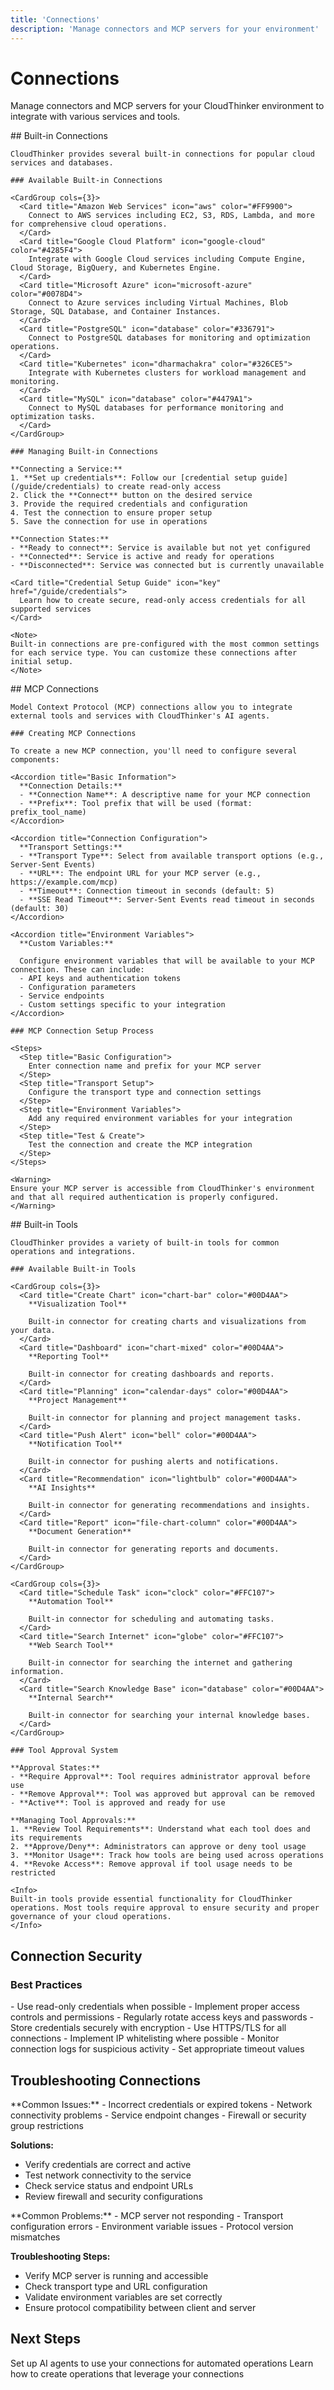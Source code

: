 ```yaml
---
title: 'Connections'
description: 'Manage connectors and MCP servers for your environment'
---
```


# Connections

Manage connectors and MCP servers for your CloudThinker environment to integrate with various services and tools.

<Tabs>
  <Tab title="Builtin Connections">
    ## Built-in Connections
    
    CloudThinker provides several built-in connections for popular cloud services and databases.

    ### Available Built-in Connections

    <CardGroup cols={3}>
      <Card title="Amazon Web Services" icon="aws" color="#FF9900">
        Connect to AWS services including EC2, S3, RDS, Lambda, and more for comprehensive cloud operations.
      </Card>
      <Card title="Google Cloud Platform" icon="google-cloud" color="#4285F4">
        Integrate with Google Cloud services including Compute Engine, Cloud Storage, BigQuery, and Kubernetes Engine.
      </Card>
      <Card title="Microsoft Azure" icon="microsoft-azure" color="#0078D4">
        Connect to Azure services including Virtual Machines, Blob Storage, SQL Database, and Container Instances.
      </Card>
      <Card title="PostgreSQL" icon="database" color="#336791">
        Connect to PostgreSQL databases for monitoring and optimization operations.
      </Card>
      <Card title="Kubernetes" icon="dharmachakra" color="#326CE5">
        Integrate with Kubernetes clusters for workload management and monitoring.
      </Card>
      <Card title="MySQL" icon="database" color="#4479A1">
        Connect to MySQL databases for performance monitoring and optimization tasks.
      </Card>
    </CardGroup>

    ### Managing Built-in Connections

    **Connecting a Service:**
    1. **Set up credentials**: Follow our [credential setup guide](/guide/credentials) to create read-only access
    2. Click the **Connect** button on the desired service
    3. Provide the required credentials and configuration
    4. Test the connection to ensure proper setup
    5. Save the connection for use in operations

    **Connection States:**
    - **Ready to connect**: Service is available but not yet configured
    - **Connected**: Service is active and ready for operations
    - **Disconnected**: Service was connected but is currently unavailable

    <Card title="Credential Setup Guide" icon="key" href="/guide/credentials">
      Learn how to create secure, read-only access credentials for all supported services
    </Card>

    <Note>
    Built-in connections are pre-configured with the most common settings for each service type. You can customize these connections after initial setup.
    </Note>
  </Tab>

  <Tab title="MCP Connections">
    ## MCP Connections
    
    Model Context Protocol (MCP) connections allow you to integrate external tools and services with CloudThinker's AI agents.

    ### Creating MCP Connections

    To create a new MCP connection, you'll need to configure several components:

    <Accordion title="Basic Information">
      **Connection Details:**
      - **Connection Name**: A descriptive name for your MCP connection
      - **Prefix**: Tool prefix that will be used (format: prefix_tool_name)
    </Accordion>

    <Accordion title="Connection Configuration">
      **Transport Settings:**
      - **Transport Type**: Select from available transport options (e.g., Server-Sent Events)
      - **URL**: The endpoint URL for your MCP server (e.g., https://example.com/mcp)
      - **Timeout**: Connection timeout in seconds (default: 5)
      - **SSE Read Timeout**: Server-Sent Events read timeout in seconds (default: 30)
    </Accordion>

    <Accordion title="Environment Variables">
      **Custom Variables:**
      
      Configure environment variables that will be available to your MCP connection. These can include:
      - API keys and authentication tokens
      - Configuration parameters
      - Service endpoints
      - Custom settings specific to your integration
    </Accordion>

    ### MCP Connection Setup Process

    <Steps>
      <Step title="Basic Configuration">
        Enter connection name and prefix for your MCP server
      </Step>
      <Step title="Transport Setup">
        Configure the transport type and connection settings
      </Step>
      <Step title="Environment Variables">
        Add any required environment variables for your integration
      </Step>
      <Step title="Test & Create">
        Test the connection and create the MCP integration
      </Step>
    </Steps>

    <Warning>
    Ensure your MCP server is accessible from CloudThinker's environment and that all required authentication is properly configured.
    </Warning>
  </Tab>

  <Tab title="Builtin Tools">
    ## Built-in Tools
    
    CloudThinker provides a variety of built-in tools for common operations and integrations.

    ### Available Built-in Tools

    <CardGroup cols={3}>
      <Card title="Create Chart" icon="chart-bar" color="#00D4AA">
        **Visualization Tool**
        
        Built-in connector for creating charts and visualizations from your data.
      </Card>
      <Card title="Dashboard" icon="chart-mixed" color="#00D4AA">
        **Reporting Tool**
        
        Built-in connector for creating dashboards and reports.
      </Card>
      <Card title="Planning" icon="calendar-days" color="#00D4AA">
        **Project Management**
        
        Built-in connector for planning and project management tasks.
      </Card>
      <Card title="Push Alert" icon="bell" color="#00D4AA">
        **Notification Tool**
        
        Built-in connector for pushing alerts and notifications.
      </Card>
      <Card title="Recommendation" icon="lightbulb" color="#00D4AA">
        **AI Insights**
        
        Built-in connector for generating recommendations and insights.
      </Card>
      <Card title="Report" icon="file-chart-column" color="#00D4AA">
        **Document Generation**
        
        Built-in connector for generating reports and documents.
      </Card>
    </CardGroup>

    <CardGroup cols={3}>
      <Card title="Schedule Task" icon="clock" color="#FFC107">
        **Automation Tool**
        
        Built-in connector for scheduling and automating tasks.
      </Card>
      <Card title="Search Internet" icon="globe" color="#FFC107">
        **Web Search Tool**
        
        Built-in connector for searching the internet and gathering information.
      </Card>
      <Card title="Search Knowledge Base" icon="database" color="#00D4AA">
        **Internal Search**
        
        Built-in connector for searching your internal knowledge bases.
      </Card>
    </CardGroup>

    ### Tool Approval System

    **Approval States:**
    - **Require Approval**: Tool requires administrator approval before use
    - **Remove Approval**: Tool was approved but approval can be removed
    - **Active**: Tool is approved and ready for use

    **Managing Tool Approvals:**
    1. **Review Tool Requirements**: Understand what each tool does and its requirements
    2. **Approve/Deny**: Administrators can approve or deny tool usage
    3. **Monitor Usage**: Track how tools are being used across operations
    4. **Revoke Access**: Remove approval if tool usage needs to be restricted

    <Info>
    Built-in tools provide essential functionality for CloudThinker operations. Most tools require approval to ensure security and proper governance of your cloud operations.
    </Info>
  </Tab>
</Tabs>

## Connection Security

### Best Practices

<CardGroup cols={2}>
  <Card title="Credential Management" icon="shield-check">
    - Use read-only credentials when possible
    - Implement proper access controls and permissions
    - Regularly rotate access keys and passwords
    - Store credentials securely with encryption
  </Card>
  <Card title="Network Security" icon="network-wired">
    - Use HTTPS/TLS for all connections
    - Implement IP whitelisting where possible
    - Monitor connection logs for suspicious activity
    - Set appropriate timeout values
  </Card>
</CardGroup>

## Troubleshooting Connections

<Accordion title="Connection Failed">
  **Common Issues:**
  - Incorrect credentials or expired tokens
  - Network connectivity problems
  - Service endpoint changes
  - Firewall or security group restrictions
  
  **Solutions:**
  - Verify credentials are correct and active
  - Test network connectivity to the service
  - Check service status and endpoint URLs
  - Review firewall and security configurations
</Accordion>

<Accordion title="MCP Connection Issues">
  **Common Problems:**
  - MCP server not responding
  - Transport configuration errors
  - Environment variable issues
  - Protocol version mismatches
  
  **Troubleshooting Steps:**
  - Verify MCP server is running and accessible
  - Check transport type and URL configuration
  - Validate environment variables are set correctly
  - Ensure protocol compatibility between client and server
</Accordion>

## Next Steps

<CardGroup cols={2}>
  <Card title="Configure Agents" icon="robot" href="/guide/agents">
    Set up AI agents to use your connections for automated operations
  </Card>
  <Card title="Create Operations" icon="play" href="https://cloudthinker.io/blogs">
    Learn how to create operations that leverage your connections
  </Card>
</CardGroup>